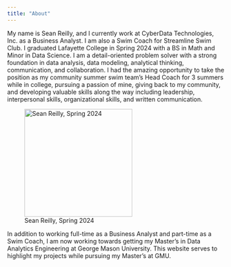 ```yaml
---
title: "About"
---
```


My name is Sean Reilly, and I currently work at CyberData Technologies, Inc. as a Business Analyst. I am also a Swim Coach for Streamline Swim Club. I graduated Lafayette College in Spring 2024 with a BS in Math and Minor in Data Science. I am a detail-oriented problem solver with a strong foundation in data analysis, data modeling, analytical thinking, communication, and collaboration. I had the amazing opportunity to take the position as my community summer swim team's Head Coach for 3 summers while in college, pursuing a passion of mine, giving back to my community, and developing valuable skills along the way including leadership, interpersonal skills, organizational skills, and written communication.

![Sean Reilly, Spring 2024](IMG_8492.jpeg){fig-align="left" width="250"}

In addition to working full-time as a Business Analyst and part-time as a Swim Coach, I am now working towards getting my Master's in Data Analytics Engineering at George Mason University. This website serves to highlight my projects while pursuing my Master's at GMU.
